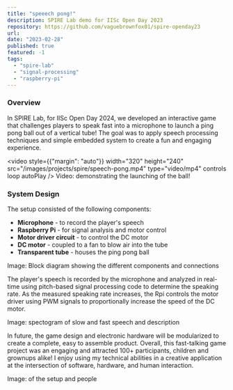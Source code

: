 ```yaml
---
title: "speeech pong!"
description: SPIRE Lab demo for IISc Open Day 2023
repository: https://github.com/vaguebrownfox01/spire-openday23
url: 
date: "2023-02-28"
published: true
featured: -1
tags:
  - "spire-lab"
  - "signal-processing"
  - "raspberry-pi"
---
```


### Overview

In SPIRE Lab, for IISc Open Day 2024, we developed an interactive game that challenges players to speak fast into a microphone to launch a ping pong ball out of a vertical tube! 
The goal was to apply speech processing techniques and simple embedded system to create a fun and engaging experience.

<video style={{"margin": "auto"}} width="320" height="240" src="/images/projects/spire/speech-pong.mp4" type="video/mp4" controls loop autoPlay />
Video: demonstrating the launching of the ball!

### System Design

The setup consisted of the following components:
  - **Microphone** - to record the player's speech
  - **Raspberry Pi** - for signal analysis and motor control
  - **Motor driver circuit** - to control the DC motor
  - **DC motor** - coupled to a fan to blow air into the tube
  - **Transparent tube** - houses the ping pong ball

Image: Block diagram showing the different components and connections

The player's speech is recorded by the microphone and analyzed in real-time using pitch-based signal processing code to determine the speaking rate. 
As the measured speaking rate increases, the Rpi controls the motor driver using PWM signals to proportionally increase the speed of the DC motor.

Image: spectogram of slow and fast speech and description

In future, the game design and electronic hardware will be modularized to create a complete, easy to assemble product.
Overall, this fast-talking game project was an engaging and attracted 100+ participants, children and grownups alike! 
I enjoy using my technical abilities in a creative application at the intersection of software, hardware, and human interaction.

Image: of the setup and people

  